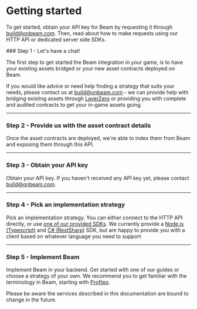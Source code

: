 
# Getting started

To get started, obtain your API key for Beam by requesting it through build@onbeam.com. Then, read about how to make requests using our HTTP API or dedicated server side SDKs.

<Steps>
### Step 1 - Let's have a chat!

The first step to get started the Beam integration in your game, is to have your existing assets bridged or your new asset contracts deployed on Beam.

If you would like advice or need help finding a strategy that suits your needs, please contact us at build@onbeam.com - we can provide help with bridging existing assets through [LayerZero](https://layerzero.network/) or providing you with complete and audited contracts to get your in-game assets going.

---

### Step 2 - Provide us with the asset contract details

Once the asset contracts are deployed, we're able to index them from Beam and exposing them through this API.

---

### Step 3 - Obtain your API key

Obtain your API key. If you haven't received any API key yet, please contact build@onbeam.com.

---

### Step 4 - Pick an implementation strategy

Pick an implementation strategy. You can either connect to the HTTP API directly, or use [one of our provided SDKs](https://github.com/Merit-Circle/beam-sdk). We currently provide a [Node.js (Typescript)](https://www.npmjs.com/package/@onbeam/node) and [C# (RestSharp)](https://www.nuget.org/packages/Beam) SDK, but are happy to provide you with a client based on whatever language you need to support

---

### Step 5 - Implement Beam

Implement Beam in your backend. Get started with one of our guides or choose a strategy of your own. We recommend you to get familiar with the terminology in Beam, starting with [Profiles](/service/profiles).

<Callout emoji="👾">
  Please be aware the services described in this documentation are bound to
  change in the future.
</Callout>

</Steps>
